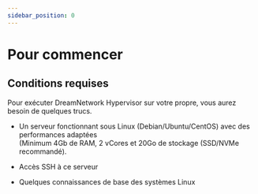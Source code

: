 ```yaml
---
sidebar_position: 0
---
```

# Pour commencer
## Conditions requises


Pour exécuter DreamNetwork Hypervisor sur votre propre, vous aurez besoin de quelques trucs.
- Un serveur fonctionnant sous Linux (Debian/Ubuntu/CentOS) avec des performances adaptées <br/>(Minimum 4Gb de RAM, 2 vCores et 20Go de stockage (SSD/NVMe recommandé).<br/>

- Accès SSH à ce serveur
- Quelques connaissances de base des systèmes Linux
